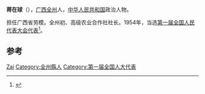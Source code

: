'''蒋在球'''（{{bd|1929年||1984年}}），[[广西|广西]][[全州|全州]]人，[[中华人民共和国|中华人民共和国]]政治人物。

担任广西省劳模。全州初、高级农业合作社社长。1954年，当选[[第一届全国人民代表大会代表名单|第一届全国人民代表大会代表]]<ref>{{cite book|author=全国人民代表大会常务委员会办公厅|title=中华人民共和国第一届全国人民代表大会代表名单|year=1955年|publisher=全国人民代表大会常务委员会办公厅|url=http://book.ucdrs.superlib.net/views/specific/2929/bookDetail.jsp?dxNumber=000005772167&d=546843D0AE2464CD1C95896344A85614&fenlei=04070402|access-date=2015-01-27|archive-date=2019-01-24|archive-url=https://web.archive.org/web/20190124105450/http://book.ucdrs.superlib.net/views/specific/2929/bookDetail.jsp?dxNumber=000005772167&d=546843D0AE2464CD1C95896344A85614&fenlei=04070402|dead-url=no}}</ref>。

== 参考 ==
{{reflist}}

{{中国政治人物小作品}}
{{中华全国民主青年联合会第二届委员会}}

{{Authority control}}
{{DEFAULTSORT:Jiang蒋}}
[[Category:蔣姓|Zai]]
[[Category:全州縣人|Category:全州縣人]]
[[Category:第一届全国人大代表|Category:第一届全国人大代表]]
